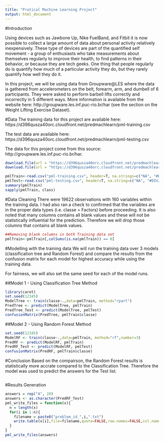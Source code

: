 ```yaml
---
title: "Pratical Machine Learning Project"
output: html_document
---
```

#Introduction

Using devices such as Jawbone Up, Nike FuelBand, and Fitbit it is now possible to collect a large amount of data about personal activity relatively inexpensively. These type of devices are part of the quantified self movement - a group of enthusiasts who take measurements about themselves regularly to improve their health, to find patterns in their behavior, or because they are tech geeks. One thing that people regularly do is quantify how much of a particular activity they do, but they rarely quantify how well they do it.

In this project, we will be using data from Groupware@LES where the data is gathered from accelerometers on the belt, forearm, arm, and dumbell of 6 participants. They were asked to perform barbell lifts correctly and incorrectly in 5 different ways. More information is available from the website here: http://groupware.les.inf.puc-rio.br/har (see the section on the Weight Lifting Exercise Dataset).

#Data 
The training data for this project are available here: 
https://d396qusza40orc.cloudfront.net/predmachlearn/pml-training.csv

The test data are available here: 
https://d396qusza40orc.cloudfront.net/predmachlearn/pml-testing.csv

The data for this project come from this source: http://groupware.les.inf.puc-rio.br/har.

```r
download.file(url = "https://d396qusza40orc.cloudfront.net/predmachlearn/pml-training.csv", destfile = "pml-training.csv")
download.file(url = "https://d396qusza40orc.cloudfront.net/predmachlearn/pml-testing.csv", destfile = "pml-testing.csv")

pmlTrain<-read.csv("pml-training.csv", header=T, na.strings=c("NA", "#DIV/0!"))
pmlTest<-read.csv("pml-testing.csv", header=T, na.string=c("NA", "#DIV/0!"))
summary(pmlTrain)
sapply(pmlTrain, class)
```

#Data Cleaning
There were 19622 observations with 160 variables within the training data. I had also ran a check to confirmed that the variables are in the proper data types (i.e. classe = Factors) before proceeding. It is also noted that many columns contains all blank values and these will not be statistically influential for the prediction. Therefore we will drop those columns that contains all blank values.

```r
##Removing blank columns in both Training data set
pmlTrain<-pmlTrain[,colSums(is.na(pmlTrain)) == 0]

```

#Modelling with the training data
We will run the training data over 3 models (classification tree and Random Forest) and compare the results from the confusion matrix for each model for highest accuracy while using the training data. 

For fairness, we will also set the same seed for each of the model runs.

##Model 1 - Using Classification Tree Method
```r
library(caret)
set.seed(12345)
ModelTree <- train(classe~.,data=pmlTrain, method="rpart")
PredTree <- predict(ModelTree, pmlTrain)
PredTree_Test <- predict(ModelTree, pmlTest)
confusionMatrix(PredTree, pmlTrain$classe)
```

##Model 2 - Using Random Forest Method
```r
set.seed(12345)
ModelRF <- train(classe~.,data=pmlTrain, method="rf",number=3)
PredRF <- predict(ModelRF, pmlTrain)
PredRF_Test <- predict(ModelRF, pmlTest)
confusionMatrix(PredRF, pmlTrain$classe)
```


#Conclusion
Based on the compairson, the Random Forest results is statistically more accrate compared to the Classification Tree. Therefore the model was used to predict the answers for the Test list. 

```r

```

#Results Generation
```r
answers = rep("A", 20)
answers <- as.character(PredRF_Test)
pml_write_files = function(x){
  n = length(x)
  for(i in 1:n){
    filename = paste0("problem_id_",i,".txt")
    write.table(x[i],file=filename,quote=FALSE,row.names=FALSE,col.names=FALSE)
  }
}
pml_write_files(answers)
```
